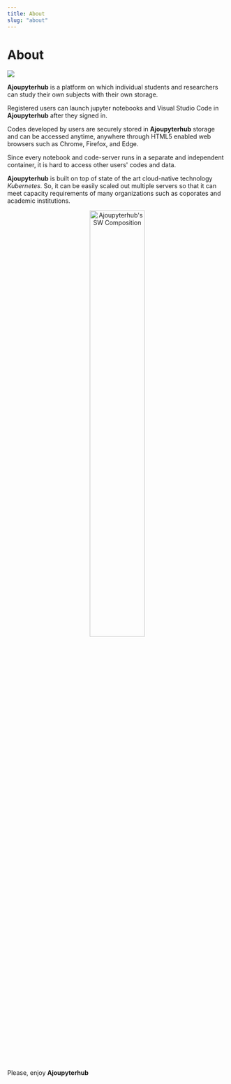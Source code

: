 ```yaml
---
title: About
slug: "about"
---
```


# About

![](../../images/main-components.png)

**Ajoupyterhub** is a platform on which individual students and researchers can study their own subjects with their own storage.

Registered users can launch jupyter notebooks and Visual Studio Code in **Ajoupyterhub** after they signed in.

Codes developed by users are securely stored in **Ajoupyterhub** storage and can be accessed anytime, anywhere through HTML5 enabled web browsers such as Chrome, Firefox, and Edge.

Since every notebook and code-server runs in a separate and independent container, it is hard to access other users' codes and data.

**Ajoupyterhub** is built on top of state of the art cloud-native technology *Kubernetes*. 
So, it can be easily scaled out multiple servers so that it can meet capacity requirements 
of many organizations such as coporates and academic institutions.

<div align="center" width="100%">
<img src="../../posts/VSCode-welcome/images/SW_Composition_400.png" alt="Ajoupyterhub's SW Composition" width="50%"/>
</div>

Please, enjoy **Ajoupyterhub**

